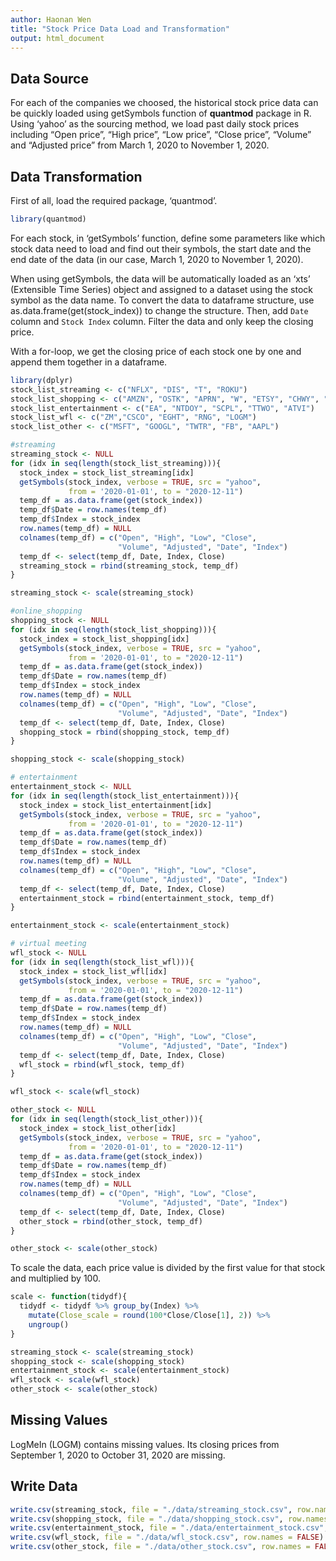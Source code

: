 ```yaml
---
author: Haonan Wen
title: "Stock Price Data Load and Transformation"
output: html_document
---
```

## Data Source

For each of the companies we choosed, the historical stock price data can be quickly loaded using getSymbols function of **quantmod** package in R. Using 'yahoo' as the sourcing method, we load past daily stock prices including “Open price”, “High price”, “Low price”, “Close price”, “Volume” and “Adjusted price” from March 1, 2020 to November 1, 2020.

## Data Transformation

First of all, load the required package, 'quantmod'. 

```r
library(quantmod)
```

For each stock, in 'getSymbols' function, define some parameters like which stock data need to load and find out their symbols, the start date and the end date of the data (in our case, March 1, 2020 to November 1, 2020).

When using getSymbols, the data will be automatically loaded as an ‘xts’ (Extensible Time Series) object and assigned to a dataset using the stock symbol as the data name. To convert the data to dataframe structure, use as.data.frame(get(stock_index)) to change the structure. Then, add `Date` column and `Stock Index` column. Filter the data and only keep the closing price.

With a for-loop, we get the closing price of each stock one by one and append them together in a dataframe. 

```r
library(dplyr)
stock_list_streaming <- c("NFLX", "DIS", "T", "ROKU")
stock_list_shopping <- c("AMZN", "OSTK", "APRN", "W", "ETSY", "CHWY", "FTCH")
stock_list_entertainment <- c("EA", "NTDOY", "SCPL", "TTWO", "ATVI")
stock_list_wfl <- c("ZM","CSCO", "EGHT", "RNG", "LOGM")
stock_list_other <- c("MSFT", "GOOGL", "TWTR", "FB", "AAPL")

```

```r
#streaming
streaming_stock <- NULL
for (idx in seq(length(stock_list_streaming))){
  stock_index = stock_list_streaming[idx]
  getSymbols(stock_index, verbose = TRUE, src = "yahoo", 
             from = '2020-01-01', to = "2020-12-11")
  temp_df = as.data.frame(get(stock_index))
  temp_df$Date = row.names(temp_df)
  temp_df$Index = stock_index
  row.names(temp_df) = NULL
  colnames(temp_df) = c("Open", "High", "Low", "Close", 
                        "Volume", "Adjusted", "Date", "Index")
  temp_df <- select(temp_df, Date, Index, Close)
  streaming_stock = rbind(streaming_stock, temp_df)
}

streaming_stock <- scale(streaming_stock)
```

```r
#online_shopping
shopping_stock <- NULL
for (idx in seq(length(stock_list_shopping))){
  stock_index = stock_list_shopping[idx]
  getSymbols(stock_index, verbose = TRUE, src = "yahoo", 
             from = '2020-01-01', to = "2020-12-11")
  temp_df = as.data.frame(get(stock_index))
  temp_df$Date = row.names(temp_df)
  temp_df$Index = stock_index
  row.names(temp_df) = NULL
  colnames(temp_df) = c("Open", "High", "Low", "Close", 
                        "Volume", "Adjusted", "Date", "Index")
  temp_df <- select(temp_df, Date, Index, Close)
  shopping_stock = rbind(shopping_stock, temp_df)
}

shopping_stock <- scale(shopping_stock)
```

```r
# entertainment
entertainment_stock <- NULL
for (idx in seq(length(stock_list_entertainment))){
  stock_index = stock_list_entertainment[idx]
  getSymbols(stock_index, verbose = TRUE, src = "yahoo", 
             from = '2020-01-01', to = "2020-12-11")
  temp_df = as.data.frame(get(stock_index))
  temp_df$Date = row.names(temp_df)
  temp_df$Index = stock_index
  row.names(temp_df) = NULL
  colnames(temp_df) = c("Open", "High", "Low", "Close", 
                        "Volume", "Adjusted", "Date", "Index")
  temp_df <- select(temp_df, Date, Index, Close)
  entertainment_stock = rbind(entertainment_stock, temp_df)
}

entertainment_stock <- scale(entertainment_stock)
```

```r
# virtual meeting
wfl_stock <- NULL
for (idx in seq(length(stock_list_wfl))){
  stock_index = stock_list_wfl[idx]
  getSymbols(stock_index, verbose = TRUE, src = "yahoo", 
             from = '2020-01-01', to = "2020-12-11")
  temp_df = as.data.frame(get(stock_index))
  temp_df$Date = row.names(temp_df)
  temp_df$Index = stock_index
  row.names(temp_df) = NULL
  colnames(temp_df) = c("Open", "High", "Low", "Close", 
                        "Volume", "Adjusted", "Date", "Index")
  temp_df <- select(temp_df, Date, Index, Close)
  wfl_stock = rbind(wfl_stock, temp_df)
}

wfl_stock <- scale(wfl_stock)
```

```r
other_stock <- NULL
for (idx in seq(length(stock_list_other))){
  stock_index = stock_list_other[idx]
  getSymbols(stock_index, verbose = TRUE, src = "yahoo", 
             from = '2020-01-01', to = "2020-12-11")
  temp_df = as.data.frame(get(stock_index))
  temp_df$Date = row.names(temp_df)
  temp_df$Index = stock_index
  row.names(temp_df) = NULL
  colnames(temp_df) = c("Open", "High", "Low", "Close", 
                        "Volume", "Adjusted", "Date", "Index")
  temp_df <- select(temp_df, Date, Index, Close)
  other_stock = rbind(other_stock, temp_df)
}

other_stock <- scale(other_stock)
```

To scale the data, each price value is divided by the first value for that stock and multiplied by 100.

```r
scale <- function(tidydf){
  tidydf <- tidydf %>% group_by(Index) %>%
    mutate(Close_scale = round(100*Close/Close[1], 2)) %>%
    ungroup()
}

streaming_stock <- scale(streaming_stock)
shopping_stock <- scale(shopping_stock)
entertainment_stock <- scale(entertainment_stock)
wfl_stock <- scale(wfl_stock)
other_stock <- scale(other_stock)
```


## Missing Values

LogMeIn (LOGM) contains missing values. Its closing prices from September 1, 2020 to October 31, 2020 are missing.

## Write Data

```r
write.csv(streaming_stock, file = "./data/streaming_stock.csv", row.names = FALSE)
write.csv(shopping_stock, file = "./data/shopping_stock.csv", row.names = FALSE)
write.csv(entertainment_stock, file = "./data/entertainment_stock.csv", row.names = FALSE)
write.csv(wfl_stock, file = "./data/wfl_stock.csv", row.names = FALSE)
write.csv(other_stock, file = "./data/other_stock.csv", row.names = FALSE)
```

